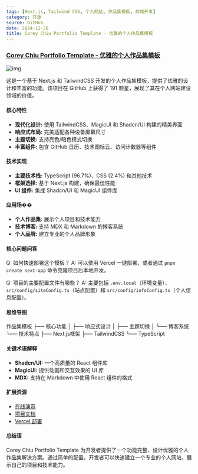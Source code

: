 ```yaml
---
tags: [Next.js, Tailwind CSS, 个人网站, 作品集模板, 前端开发]
category: 开源
source: GitHub
date: 2024-12-20
title: Corey Chiu Portfolio Template - 优雅的个人作品集模板
---
```


### [Corey Chiu Portfolio Template - 优雅的个人作品集模板](https://github.com/iAmCorey/coreychiu-portfolio-template)

![img](https://img.mengpeng.tech/i/2024/12/20/6765060b65022.webp)

这是一个基于 Next.js 和 TailwindCSS 开发的个人作品集模板，提供了优雅的设计和丰富的功能。该项目在 GitHub 上获得了 191 颗星，展现了其在个人网站建设领域的价值。

#### 核心特性

- **现代化设计:** 使用 TailwindCSS、MagicUI 和 Shadcn/UI 构建的精美界面
- **响应式布局:** 完美适配各种设备屏幕尺寸
- **主题切换:** 支持亮色/暗色模式切换
- **丰富组件:** 包含 GitHub 日历、技术图标云、访问计数器等组件

#### 技术实现

- **主要技术栈:** TypeScript (96.7%)、CSS (2.4%) 和其他技术
- **框架选择:** 基于 Next.js 构建，确保最佳性能
- **UI 组件:** 集成 Shadcn/UI 和 MagicUI 组件库

#### 应用场��

- **个人作品集:** 展示个人项目和技术能力
- **技术博客:** 支持 MDX 和 Markdown 的博客系统
- **个人品牌:** 建立专业的个人品牌形象

#### 核心问题问答

Q: 如何快速部署这个模板？
A: 可以使用 Vercel 一键部署，或者通过 `pnpm create next-app` 命令克隆项目后本地开发。

Q: 项目的主要配置文件有哪些？
A: 主要包括 `.env.local`（环境变量）、`src/config/siteConfig.ts`（站点配置）和 `src/config/infoConfig.ts`（个人信息配置）。

#### 思维导图
作品集模板
├── 核心功能
│   ├── 响应式设计
│   ├── 主题切换
│   └── 博客系统
└── 技术特点
    ├── Next.js框架
    ├── TailwindCSS
    └── TypeScript

#### 关键术语解释

- **Shadcn/UI:** 一个高质量的 React 组件库
- **MagicUI:** 提供动画和交互效果的 UI 库
- **MDX:** 支持在 Markdown 中使用 React 组件的格式

#### 扩展资源

- [在线演示](https://coreychiu.com)
- [项目文档](https://github.com/iAmCorey/coreychiu-portfolio-template#readme)
- [Vercel 部署](https://vercel.com)

#### 总结语

Corey Chiu Portfolio Template 为开发者提供了一个功能完整、设计优雅的个人作品集解决方案。通过简单的配置，开发者可以快速建立一个专业的个人网站，展示自己的项目和技术能力。 